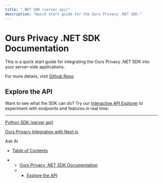 ```yaml
---
title: ".NET SDK (server api)"
description: "Quick start guide for the Ours Privacy .NET SDK."
---
```


# Ours Privacy .NET SDK Documentation

This is a quick start guide for integrating the Ours Privacy .NET SDK into your server-side applications.

For more details, visit [Github Repo](https://github.com/with-ours/ingest-sdk-net)

## Explore the API

Want to see what the SDK can do? Try our [Interactive API Explorer](/reference/track#/) to experiment with endpoints and features in real time.

***

[Python SDK (server api)](/docs/python)

[Ours Privacy Integration with Next.js](/docs/nextjs-integration)

Ask AI

* [Table of Contents](#)

* * [Ours Privacy .NET SDK Documentation](#ours-privacy-net-sdk-documentation)
  * * [Explore the API](#explore-the-api)
